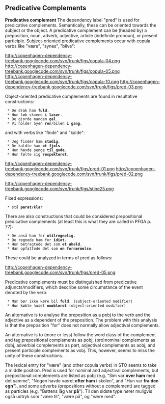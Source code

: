 ==  Predicative Complements ==

'''Predicative complement''' The dependency label "pred" is used for predicative complements. Semantically, these can be oriented towards the subject or the object. A predicative complement can be (headed by) a preposition, noun, adverb, adjective, article (indefinite pronoun), or present participle. Subject-oriented predicative complements occur with copula verbs like "være", "synes", "blive":

http://copenhagen-dependency-treebank.googlecode.com/svn/trunk/figs/copula-04.png http://copenhagen-dependency-treebank.googlecode.com/svn/trunk/figs/copula-05.png http://copenhagen-dependency-treebank.googlecode.com/svn/trunk/figs/copula-10.png http://copenhagen-dependency-treebank.googlecode.com/svn/trunk/figs/pred-03.png

Object-oriented predicative complements are found in resultative constructions:

  * De drak ham '''fuld'''.
  * Hun løb skoene '''i laser'''.
  * De gjorde manden '''gal'''.
  * Vi holder byen '''ren'''/bilen '''i gang'''.

and with verbs like "finde" and "kalde":

  * Jeg finder ham '''stædig'''.
  * De kaldte ham '''et fjols'''.
  * Hun havde penge '''til_gode'''.
  * Hun følte sig '''respekteret'''.

http://copenhagen-dependency-treebank.googlecode.com/svn/trunk/figs/pred-01.png http://copenhagen-dependency-treebank.googlecode.com/svn/trunk/figs/pred-02.png

http://copenhagen-dependency-treebank.googlecode.com/svn/trunk/figs/stine25.png

Fixed expressions:

  * stå '''parat/klar'''

There are also constructions that could be considered prepositional predicative complements (at least this is what they are called in PFGA p. 77):

  * De anså ham for '''utilregnelig'''.
  * De regnede ham for '''idiot'''.
  * Hun betragtede det som '''et uheld'''.
  * Han opfattede det som '''en fornærmelse'''.

These could be analyzed in terms of pred as follows:

http://copenhagen-dependency-treebank.googlecode.com/svn/trunk/figs/pred-05.png

Predicative complements must be distinguished from predicative adjuncts/modifiers, which describe some circumstance of the event denoted by the verb:

  * Man bør ikke køre bil '''fuld'''. (subject-oriented modifier)
  * Hun købte huset '''umøbleret''' (object-oriented modifier)

An alternative is to analyse the preposition as a pobj to the verb and the adjective as a dependent of the preposition. The problem with this analysis is that the preposition "for" does not normally allow adjectival complements.

An alternative is to (more or less) follow the word class of the complement and tag prepositional complements as pobj, (pro)nominal complements as dobj, adverbial complements as part, adjectival complements as aobj, and present participle complements as vobj. This, however, seems to miss the unity of these constructions.

The lexical entry for "være" (and other copula verbs) in STO seems to take a middle position. Pred is used for nominal and adjectival complements, but prepositional complements are listed as pobj (e.g. "Sim var '''over ham''' med det samme", "Nogen havde været '''efter ham''' i skolen", and "Hun var '''fra den egn'''"), and some adverbs (prepositions without a complement) are tagged as particles (e.g. "Bøttens låg var '''på'''"). Til den sidste type hører muligvis også udtryk som "være til", "være på", og "være med".
